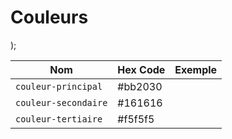 # Couleurs

  <div
    style={{
      backgroundColor: color,
      width: '80px',
      height: '20px'
    }}>
  </div>
);

| Nom                   | Hex Code    | Exemple                    |
| ---------------------- | ----------- | -------------------------- |
| `couleur-principal`              | #bb2030     | <Swatch color="#bb2030" /> |
| `couleur-secondaire`             | #161616     | <Swatch color="#161616" /> |
| `couleur-tertiaire`             | #f5f5f5     | <Swatch color="#f5f5f5" /> |